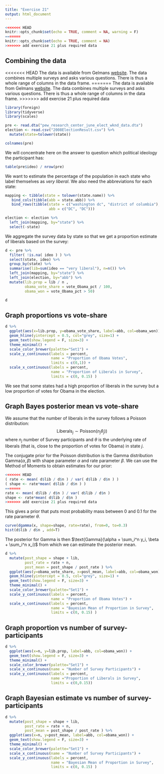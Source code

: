 ```yaml
---
title: "Exercise 21"
output: html_document
---
```


```r
<<<<<<< HEAD
knitr::opts_chunk$set(echo = TRUE, comment = NA, warning = F)
=======
knitr::opts_chunk$set(echo = TRUE, comment = NA)
>>>>>>> add exercise 21 plus required data
```


## Combining the data
<<<<<<< HEAD
The data is available from Gelmans [website](http://stat.columbia.edu/~gelman/book/data/). The data combines multiple surveys and asks various questions. There is thus a whole range of columns in the data frame.
=======
The data is available from Gelmans [website](). The data combines multiple surveys and asks various questions. There is thus a whole range of columns in the data frame.
>>>>>>> add exercise 21 plus required data
```r
library(foreign)
library(tidyverse)
library(scales)

pre <- read.dta("pew_research_center_june_elect_wknd_data.dta")
election <- read.csv("2008ElectionResult.csv") %>%
  mutate(state=tolower(state))

colnames(pre)
```

We will concentrate here on the answer to question which political ideology the participant has:
```r
table(pre$ideo) / nrow(pre)
```

We want to estimate the percentage of the population in each state who label themselves as _very liberal_.
We also need the abbreviations for each state:
```r
mapping <- tibble(state = tolower(state.name)) %>%
   bind_cols(tibble(abb = state.abb)) %>% 
   bind_rows(tibble(state = c("washington dc", "district of columbia"), 
                    abb = c("DC", "DC")))

election <- election %>%
  left_join(mapping, by="state") %>%
  select(-state)
```

We aggregate the survey data by state so that we get a proportion estimate of liberals based on the survey:
```r
d <- pre %>% 
  filter( !is.na( ideo ) ) %>%
  select(state, ideo) %>%
  group_by(state) %>%
  summarise(lib=sum(ideo == "very liberal"), n=n()) %>%
  left_join(mapping, by="state") %>%
  left_join(election, by="abb") %>%
  mutate(lib.prop = lib / n ,
         obama_vote_share = vote_Obama_pct / 100,
         obama_won = vote_Obama_pct > 50)

d  
```

## Graph proportions vs vote-share
```r
d %>%
  ggplot(aes(x=lib.prop, y=obama_vote_share, label=abb, col=obama_won)) +
  geom_hline(yintercept = 0.5, col="grey", size=1) +
  geom_text(show.legend = F, size=3) +
  theme_minimal() +
  scale_color_brewer(palette="Set1") + 
  scale_y_continuous(labels = percent,
                     name = "Proportion of Obama Votes",
                     limits = c(0,1)) +
  scale_x_continuous(labels = percent,
                     name = "Proportion of Liberals in Survey",
                     limits = c(0, 0.15) )
```

We see that some states had a high proportion of liberals in the survey but a low proportion of votes for Obama in the election.

## Graph Bayes posterior mean vs vote-share
We assume that the number of liberals in the survey follows a Poisson distribution:
$$\text{Liberals}_j \sim \text{Poisson}(n_j\theta_j))$$ where $n_j$ number of Survey participants and $\theta$ is the underlying rate of liberals (that is, close to the proportion of votes for Obama) in state $j$.

The conjugate prior for the Poisson distribution is the Gamma distribution $\text{Gamma}(\alpha, \beta)$ with shape parameter $\alpha$ and rate parameter $\beta$.
We can use the Method of Moments to obtain estimates for our prior:
```r
<<<<<<< HEAD
( rate <- mean( d$lib / d$n ) / var( d$lib / d$n ) )
( shape <- rate*mean( d$lib / d$n ) )
=======
rate <- mean( d$lib / d$n ) / var( d$lib / d$n )
shape <- rate*mean( d$lib / d$n )
>>>>>>> add exercise 21 plus required data
```

This gives a prior that puts most probability mass between 0 and 0.1 for the rate parameter $\theta$.
```r
curve(dgamma(x, shape=shape, rate=rate), from=0, to=0.3)
hist(d$lib / d$n , add=T)
```

The posterior for Gamma is then $\text{Gamma}(\alpha + \sum_i^n y_i, \beta + \sum_i^n x_i)$ from which we can estimate the posterior mean.
```r
d %>%
  mutate(post_shape = shape + lib,
         post_rate = rate + n,
         post_mean = post_shape / post_rate ) %>%
  ggplot(aes(y=obama_vote_share, x=post_mean, label=abb, col=obama_won)) +
  geom_hline(yintercept = 0.5, col="grey", size=1) +
  geom_text(show.legend = F, size=3) +
  theme_minimal() +
  scale_color_brewer(palette="Set1") + 
  scale_y_continuous(labels = percent,
                     name = "Proportion of Obama Votes") +
  scale_x_continuous(labels = percent,
                     name = "Bayesian Mean of Proportion in Survey",
                     limits = c(0, 0.15) )
```




## Graph proportion vs number of survey-participants
```r
d %>%
  ggplot(aes(x=n, y=lib.prop, label=abb, col=obama_won)) +
  geom_text(show.legend = F, size=3) +
  theme_minimal() +
  scale_color_brewer(palette="Set1") +
  scale_x_continuous(name = "Number of Survey Participants") +
  scale_y_continuous(labels = percent,
                     name ="Proportion of Liberals in Survey",
                     limits = c(0,0.15))
```



## Graph Bayesian estimate vs number of survey-participants

```r
d %>%
  mutate(post_shape = shape + lib,
         post_rate = rate + n,
         post_mean = post_shape / post_rate ) %>%
  ggplot(aes(x=n, y=post_mean, label=abb, col=obama_won)) +
  geom_text(show.legend = F, size=3) +
  theme_minimal() +
  scale_color_brewer(palette="Set1") + 
  scale_x_continuous(name = "Number of Survey Participants") +
  scale_y_continuous(labels = percent,
                     name = "Bayesian Mean of Proportion in Survey",
                     limits = c(0, 0.15) )
```

